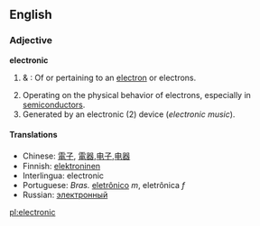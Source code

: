 ==English==

===Adjective===
'''electronic'''
# {{physics}} & {{chemistry}}: Of or pertaining to an [[electron]] or electrons.
# Operating on the physical behavior of electrons, especially in [[semiconductor]]s.
# Generated by an electronic (2) device (''electronic music'').

====Translations====
*Chinese: [[電子]], [[電器]],[[电子]],[[电器]]
*Finnish: [[elektroninen]]
*Interlingua: electronic
*Portuguese: ''Bras.'' [[eletrônico]] ''m'', eletrônica ''f''
*Russian: [[электронный]]

[[pl:electronic]]